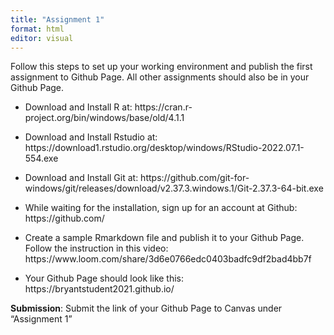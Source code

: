 ```yaml
---
title: "Assignment 1"
format: html
editor: visual
---
```


Follow this steps to set up your working environment and publish the first assignment to Github Page. All other assignments should also be in your Github Page. 

- Download and Install R at: https://cran.r-project.org/bin/windows/base/old/4.1.1

- Download and Install Rstudio at:
https://download1.rstudio.org/desktop/windows/RStudio-2022.07.1-554.exe

- Download and Install Git at: https://github.com/git-for-windows/git/releases/download/v2.37.3.windows.1/Git-2.37.3-64-bit.exe

- While waiting for the installation, sign up for an account at Github: https://github.com/

- Create a sample Rmarkdown file and publish it to your Github Page.  Follow the instruction in this video:   https://www.loom.com/share/3d6e0766edc0403badfc9df2bad4bb7f

- Your Github Page should look like this: https://bryantstudent2021.github.io/

**Submission**:  Submit the link of your Github Page to Canvas under "Assignment 1"
